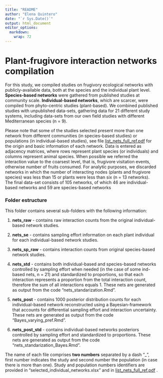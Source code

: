 ```yaml
---
title: "README"
author: "Elena Quintero"
date: "`r Sys.Date()`"
output: html_document
editor_options: 
  markdown: 
    wrap: 72
---
```


# Plant-frugivore interaction networks compilation

For this study, we compiled studies on frugivory ecological networks
with publicly-available data, both at the species and the individual
plant level. **Species-based networks** were gathered from published
studies at community scale. **Individual-based networks**, which are
scarcer, were compiled from phyto-centric studies (plant-based). We
combined published studies with unpublished data-sets, gathering data
for 21 different study systems, including data-sets from our own field
studies with different Mediterranean species (n = 9).

Please note that some of the studies selected present more than one
network from different communities (in species-based studies) or
populations (in individual-based studies), see file
[list_nets_full_ref.pdf](list_nets_full_ref.pdf) for the origin and
basic information of each network. Data is entered as adjacency
matrices, where rows represent plant species (or individuals) and
columns represent animal species. When possible we referred the
interaction value to the coarsest level, that is, frugivore visitation
events, otherwise number of fruits consumed. For analytic purposes, we
discarded networks in which the number of interacting nodes (plants and
frugivore species) was less than 15 or plants were less than six (n = 13
networks). The final data-set consists of 105 networks, of which 46 are
individual-based networks and 59 are species-based networks

### Folder estructure

This folder contains several sub-folders with the following information:

1)  **nets_raw** - contains raw interaction counts from the original
    individual-based network studies.

2)  **nets_se** - contains sampling effort information on each plant
    individual for each individual-based network studies.

3)  **nets_sp_raw** - contains interaction counts from original
    species-based network studies.

4)  **nets_std** - contains both individual-based and species-based
    networks controlled by sampling effort when needed (in the case of
    some ind-based nets, n = 21) and standardized to proportions, so
    that each interaction represents a proportion from the total
    interaction count, therefore the sum of all interactions equals 1.
    These nets are generated as output from the code
    "nets_standarization.Rmd".

5)  **nets_post** - contains 1000 posterior distribution counts for each
    individual-based network reconstructed using a Bayesian-framework
    that accounts for differential sampling effort and interaction
    uncertainty. These nets are generated as output from the code
    "Bayes_varying_pref.Rmd".

6)  **nets_post_std** - contains individual-based networks posteriors
    controlled by sampling effort and standardized to proportions. These
    nets are generated as output from the code
    "nets_standarization_Bayes.Rmd".

The name of each file comprises **two numbers** separated by a dash
"\_", first number indicates the study and second number the population
(in case there is more than one). Study and population numbers
identifiers are provided in "selected_individual_networks.xlsx" and in
[list_nets_full_ref.pdf](list_nets_full_ref.pdf) .
